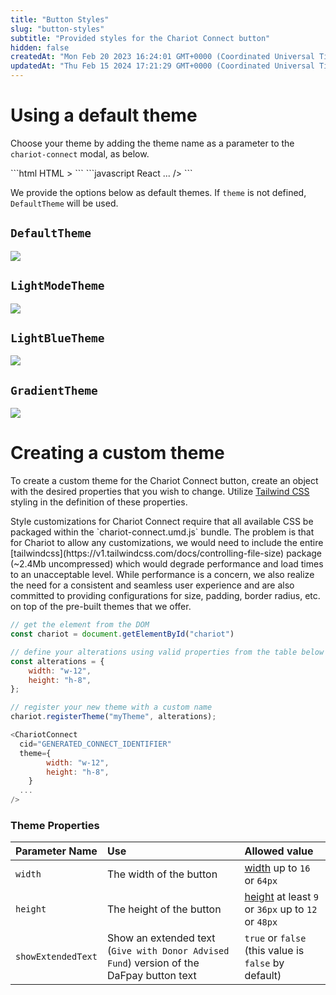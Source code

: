```yaml
---
title: "Button Styles"
slug: "button-styles"
subtitle: "Provided styles for the Chariot Connect button"
hidden: false
createdAt: "Mon Feb 20 2023 16:24:01 GMT+0000 (Coordinated Universal Time)"
updatedAt: "Thu Feb 15 2024 17:21:29 GMT+0000 (Coordinated Universal Time)"
---
```

# Using a default theme

Choose your theme by adding the theme name as a parameter to the `chariot-connect` modal, as below.

<CodeBlocks>
```html HTML
<chariot-connect 
	id="chariot" 
	cid="GENERATED_CONNECT_IDENTIFIER" 
	theme="THEME_NAME" <!-- Add this parameter ->
>
</chariot-connect>
```
```javascript React
<ChariotConnect 
  cid="GENERATED_CONNECT_IDENTIFIER" 
  theme="THEME_NAME" <!-- Add this parameter -> 
  ...
/>
```
</CodeBlocks>

We provide the options below as default themes. If `theme` is not defined, `DefaultTheme` will be used.

## `DefaultTheme`

<img src='../../images/8155407-DefaultTheme.svg' />


## `LightModeTheme`

<img src='../../images/a7b65c5-LightMode.svg' />


## `LightBlueTheme`

<img src='../../images/9c06770-LightBlue.svg' />


## `GradientTheme`

<img src='../../images/446fbf1-Gradient.svg' />


# Creating a custom theme

To create a custom theme for the Chariot Connect button, create an object with the desired properties that you wish to change. Utilize [Tailwind CSS](https://tailwindcss.com/) styling in the definition of these properties.

<Info title="Important Note for Style Customizations">  
 Style customizations for Chariot Connect require that all available CSS be packaged within the `chariot-connect.umd.js` bundle. The problem is that for Chariot to allow any customizations, we would need to include the entire [tailwindcss](https://v1.tailwindcss.com/docs/controlling-file-size) package (~2.4Mb uncompressed) which would degrade performance and load times to an unacceptable level. While performance is a concern, we also realize the need for a consistent and seamless user experience and are also committed to providing configurations for size, padding, border radius, etc. on top of the pre-built themes that we offer.
</Info>

```javascript JavaScript
// get the element from the DOM
const chariot = document.getElementById("chariot")

// define your alterations using valid properties from the table below
const alterations = {
	width: "w-12",
	height: "h-8",
};

// register your new theme with a custom name
chariot.registerTheme("myTheme", alterations);
```
```javascript React
<ChariotConnect 
  cid="GENERATED_CONNECT_IDENTIFIER" 
  theme={
        width: "w-12",
        height: "h-8",
    }
  ...
/>
```

### Theme Properties

| Parameter Name     | Use                                                                                      | Allowed value                                                                             |
| :----------------- | :--------------------------------------------------------------------------------------- | :---------------------------------------------------------------------------------------- |
| `width`            | The width of the button                                                                  | [width](https://tailwindcss.com/docs/width) up to `16` or `64px`                          |
| `height`           | The height of the button                                                                 | [height](https://tailwindcss.com/docs/height) at least `9` or `36px` up to `12` or `48px` |
| `showExtendedText` | Show an extended text (`Give with Donor Advised Fund`) version of the DaFpay button text | `true` or `false` (this value is `false` by default)                                      |

